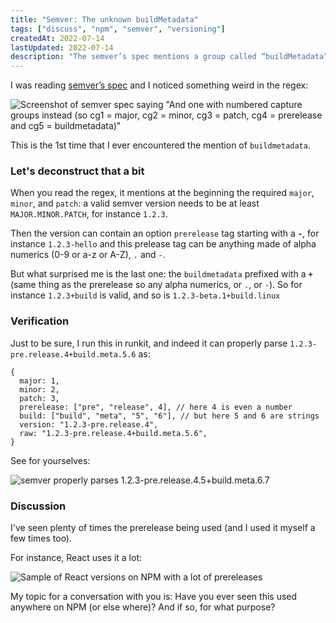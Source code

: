 ```yaml
---
title: "Semver: The unknown buildMetadata"
tags: ["discuss", "npm", "semver", "versioning"]
createdAt: 2022-07-14
lastUpdated: 2022-07-14
description: "The semver’s spec mentions a group called “buildMetadata”. If you’ve never heard of this before, you’re not alone"
---
```


I was reading [semver’s spec](https://semver.org/) and I noticed something weird in the regex:

![Screenshot of semver spec saying "And one with numbered capture groups instead (so cg1 = major, cg2 = minor, cg3 = patch, cg4 = prerelease and cg5 = buildmetadata)"](@assets/dyn2hb56xwjex3cyd6hr.png)

This is the 1st time that I ever encountered the mention of `buildmetadata`.

### Let's deconstruct that a bit

When you read the regex, it mentions at the beginning the required `major`, `minor`, and `patch`: a valid semver version needs to be at least `MAJOR.MINOR.PATCH`, for instance `1.2.3`.

Then the version can contain an option `prerelease` tag starting with a **`-`**, for instance `1.2.3-hello` and this prelease tag can be anything made of alpha numerics (0-9 or a-z or A-Z), `.` and `-`.

But what surprised me is the last one: the `buildmetadata` prefixed with a **`+`** (same thing as the prerelease so any alpha numerics, or `.`, or `-`).
So for instance `1.2.3+build` is valid, and so is `1.2.3-beta.1+build.linux`

### Verification

Just to be sure, I run this in runkit, and indeed it can properly parse `1.2.3-pre.release.4+build.meta.5.6` as:

```json5
{
  major: 1,
  minor: 2,
  patch: 3,
  prerelease: ["pre", "release", 4], // here 4 is even a number
  build: ["build", "meta", "5", "6"], // but here 5 and 6 are strings
  version: "1.2.3-pre.release.4",
  raw: "1.2.3-pre.release.4+build.meta.5.6",
}
```

See for yourselves:

![semver properly parses `1.2.3-pre.release.4.5+build.meta.6.7`](@assets/niejqzhlppdlxyaj1tez.png)

### Discussion

I've seen plenty of times the prerelease being used (and I used it myself a few times too).

For instance, React uses it a lot:

![Sample of React versions on NPM with a lot of prereleases](@assets/p00o9cthqgf0s4dlhymu.png)

My topic for a conversation with you is: Have you ever seen this used anywhere on NPM (or else where)? And if so, for what purpose?
